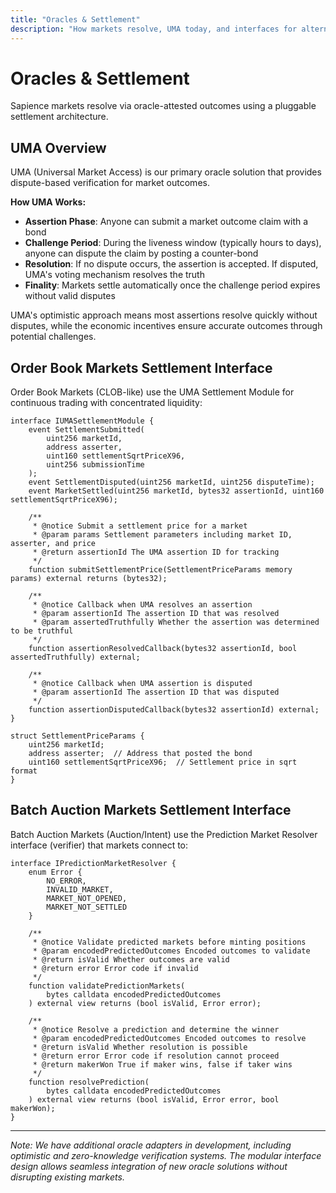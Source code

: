 ```yaml
---
title: "Oracles & Settlement"
description: "How markets resolve, UMA today, and interfaces for alternatives."
---
```


# Oracles & Settlement

Sapience markets resolve via oracle-attested outcomes using a pluggable settlement architecture.

## UMA Overview

UMA (Universal Market Access) is our primary oracle solution that provides dispute-based verification for market outcomes.

**How UMA Works:**
- **Assertion Phase**: Anyone can submit a market outcome claim with a bond
- **Challenge Period**: During the liveness window (typically hours to days), anyone can dispute the claim by posting a counter-bond
- **Resolution**: If no dispute occurs, the assertion is accepted. If disputed, UMA's voting mechanism resolves the truth
- **Finality**: Markets settle automatically once the challenge period expires without valid disputes

UMA's optimistic approach means most assertions resolve quickly without disputes, while the economic incentives ensure accurate outcomes through potential challenges.

## Order Book Markets Settlement Interface

Order Book Markets (CLOB-like) use the UMA Settlement Module for continuous trading with concentrated liquidity:

```solidity
interface IUMASettlementModule {
    event SettlementSubmitted(
        uint256 marketId, 
        address asserter, 
        uint160 settlementSqrtPriceX96, 
        uint256 submissionTime
    );
    event SettlementDisputed(uint256 marketId, uint256 disputeTime);
    event MarketSettled(uint256 marketId, bytes32 assertionId, uint160 settlementSqrtPriceX96);

    /**
     * @notice Submit a settlement price for a market
     * @param params Settlement parameters including market ID, asserter, and price
     * @return assertionId The UMA assertion ID for tracking
     */
    function submitSettlementPrice(SettlementPriceParams memory params) external returns (bytes32);

    /**
     * @notice Callback when UMA resolves an assertion
     * @param assertionId The assertion ID that was resolved
     * @param assertedTruthfully Whether the assertion was determined to be truthful
     */
    function assertionResolvedCallback(bytes32 assertionId, bool assertedTruthfully) external;

    /**
     * @notice Callback when UMA assertion is disputed
     * @param assertionId The assertion ID that was disputed
     */
    function assertionDisputedCallback(bytes32 assertionId) external;
}

struct SettlementPriceParams {
    uint256 marketId;
    address asserter;  // Address that posted the bond
    uint160 settlementSqrtPriceX96;  // Settlement price in sqrt format
}
```

## Batch Auction Markets Settlement Interface

Batch Auction Markets (Auction/Intent) use the Prediction Market Resolver interface (verifier) that markets connect to:

```solidity
interface IPredictionMarketResolver {
    enum Error {
        NO_ERROR,
        INVALID_MARKET,
        MARKET_NOT_OPENED,
        MARKET_NOT_SETTLED
    }

    /**
     * @notice Validate predicted markets before minting positions
     * @param encodedPredictedOutcomes Encoded outcomes to validate
     * @return isValid Whether outcomes are valid
     * @return error Error code if invalid
     */
    function validatePredictionMarkets(
        bytes calldata encodedPredictedOutcomes
    ) external view returns (bool isValid, Error error);

    /**
     * @notice Resolve a prediction and determine the winner
     * @param encodedPredictedOutcomes Encoded outcomes to resolve
     * @return isValid Whether resolution is possible
     * @return error Error code if resolution cannot proceed
     * @return makerWon True if maker wins, false if taker wins
     */
    function resolvePrediction(
        bytes calldata encodedPredictedOutcomes
    ) external view returns (bool isValid, Error error, bool makerWon);
}
```

---

*Note: We have additional oracle adapters in development, including optimistic and zero-knowledge verification systems. The modular interface design allows seamless integration of new oracle solutions without disrupting existing markets.*


